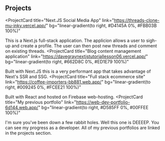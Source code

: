 ## Projects

<ProjectCard
  title="Next.JS Social Media App"
  link="https://threads-clone-mu-inky.vercel.app/"
  bg="linear-gradient(to right, #D4145A 0%, #FBB03B 100%)"
>
  This is a Next.js full-stack application. The applicion allows a user to sigh-up and create a profile. The user can then post new threads and comment on existing threads.
</ProjectCard>
<ProjectCard
  title="Blog content management application"
  link="https://davegraynextjstutoriallesson06.vercel.app/"
  bg="linear-gradient(to right, #662D8C 0%, #ED1E79 100%)"
>
  Built with Next.JS this is a very performant app that takes advantage of Next's SSR and SSG.
</ProjectCard>
<ProjectCard
  title="Full stack ecommerce site"
  link="https://coffee-importers-bb881.web.app/"
  bg="linear-gradient(to right, #009245 0%, #FCEE21 100%)"
>
  Built with React and hosted on Firebase web-hosting.
</ProjectCard>
<ProjectCard
  title="My previous portfolio"
  link="https://web-dev-portfolio-6d144.web.app/"
  bg="linear-gradient(to right, #D585FF 0%, #00FFEE 100%)"
>
  I'm sure you've been down a few rabbit holes. Well this one is DEEEEP. You can see my progress as a developer. All of my previous portfolios are linked in the projects section.
</ProjectCard>
